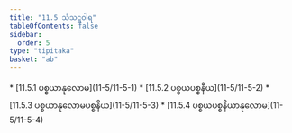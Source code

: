 ```yaml
---
title: "11.5 သံသဋ္ဌဝါရ"
tableOfContents: false
sidebar:
  order: 5
type: "tipitaka"
basket: "ab"
---
```



<DynamicBreadcrumb />



<TableOfContents>
* [11.5.1 ပစ္စယာနုလောမ](11-5/11-5-1)
* [11.5.2 ပစ္စယပစ္စနီယ](11-5/11-5-2)
* [11.5.3 ပစ္စယာနုလောမပစ္စနီယ](11-5/11-5-3)
* [11.5.4 ပစ္စယပစ္စနီယာနုလောမ](11-5/11-5-4)
</TableOfContents>